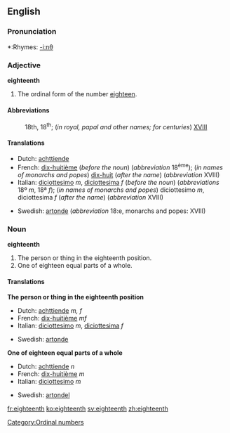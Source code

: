 ==English==

===Pronunciation===
*:Rhymes: [[Rhymes:English:-iːnθ|-iːnθ]]

===Adjective===
'''eighteenth'''

# The ordinal form of the number [[eighteen]].

====Abbreviations====
:18th, 18<sup>th</sup>; (''in royal, papal and other names; for centuries'') [[XVIII]]

====Translations====
{{top}}
*Dutch: [[achttiende]]
*French: [[dix-huitième]] (''before the noun'') (''abbreviation'' 18<sup>ème</sup>); (''in names of monarchs and popes'') [[dix-huit]] (''after the name'') (''abbreviation'' XVIII)
*Italian: [[diciottesimo]] ''m'', [[diciottesima]] ''f'' (''before the noun'') (''abbreviations'' 18º ''m'', 18ª ''f''); (''in names of monarchs and popes'') diciottesimo ''m'', diciottesima ''f'' (''after the name'') (''abbreviation'' XVIII)
{{mid}}
*Swedish: [[artonde]] (''abbreviation'' 18:e, monarchs and popes: XVIII)
{{bottom}}

===Noun===
'''eighteenth'''

#The person or thing in the eighteenth position.
#One of eighteen equal parts of a whole.

====Translations====
'''The person or thing in the eighteenth position'''
{{top}}
*Dutch: [[achttiende]] ''m, f''
*French: [[dix-huitième]] ''mf''
*Italian: [[diciottesimo]] ''m'', [[diciottesima]] ''f''
{{mid}}
*Swedish: [[artonde]]
{{bottom}}
'''One of eighteen equal parts of a whole'''
{{top}}
*Dutch: [[achttiende]] ''n''
*French: [[dix-huitième]] ''m''
*Italian: [[diciottesimo]] ''m''
{{mid}}
*Swedish: [[artondel]]
{{bottom}}
[[Category:Ordinal numbers]]

[[fr:eighteenth]]
[[ko:eighteenth]]
[[sv:eighteenth]]
[[zh:eighteenth]]
